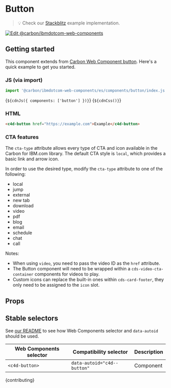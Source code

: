 
<Meta of={ButtonStories} />

# Button

> 💡 Check our
> [Stackblitz](https://stackblitz.com/github/carbon-design-system/carbon-for-ibm-dotcom/tree/main/packages/web-components/examples/stackblitz/components/button)
> example implementation.

[![Edit @carbon/ibmdotcom-web-components](https://developer.stackblitz.com/img/open_in_stackblitz.svg)](https://stackblitz.com/github/carbon-design-system/carbon-for-ibm-dotcom/tree/main/packages/web-components/examples/codesandbox/components/button)

## Getting started

This component extends from
[Carbon Web Component button](https://web-components.carbondesignsystem.com/?path=/docs/components-button--default).
Here's a quick example to get you started.

### JS (via import)

```javascript
import '@carbon/ibmdotcom-web-components/es/components/button/index.js';
```

<Markdown>{`${cdnJs({ components: ['button'] })}`}</Markdown>
<Markdown>{`${cdnCss()}`}</Markdown>

### HTML

```html
<c4d-button href="https://example.com">Example</c4d-button>
```

### CTA features

The `cta-type` attribute allows every type of CTA and icon available in the
Carbon for IBM.com library. The default CTA style is `local`, which provides a
basic link and arrow icon.

In order to use the desired type, modify the `cta-type` attribute to one of the
following:

- local
- jump
- external
- new tab
- download
- video
- pdf
- blog
- email
- schedule
- chat
- call

Notes:

- When using `video`, you need to pass the video ID as the `href` attribute.
- The Button component will need to be wrapped within a
  `cds-video-cta-container` components for videos to play.
- Custom icons can replace the built-in ones within `cds-card-footer`, they only
  need to be assigned to the `icon` slot.

## Props

<Props of="c4d-button" />

## Stable selectors

See
[our README](https://github.com/carbon-design-system/carbon-for-ibm-dotcom/tree/main/packages/web-components#stable-selectors-for-analytics-and-integratione2e-testing-in-web-components)
to see how Web Components selector and `data-autoid` should be used.

| Web Components selector | Compatibility selector      | Description |
| ----------------------- | --------------------------- | ----------- |
| `<c4d-button>`          | `data-autoid="c4d--button"` | Component   |

<Markdown>{contributing}</Markdown>
